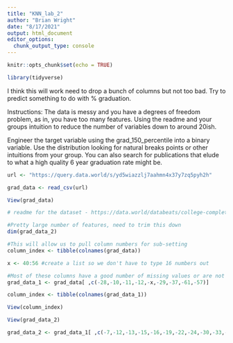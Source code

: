 ```yaml
---
title: "KNN_lab_2"
author: "Brian Wright"
date: "8/17/2021"
output: html_document
editor_options: 
  chunk_output_type: console
---
```


```r
knitr::opts_chunk$set(echo = TRUE)
```

```r
library(tidyverse)
```


I think this will work need to drop a bunch of columns but not too bad. Try to predict something to do with % graduation. 

Instructions:
The data is messy and you have a degrees of freedom problem, as in, you have too
many features. Using the readme and your groups intuition to reduce the number of variables down to around 20ish. 

Engineer the target variable using the grad_150_percentile into a binary variable. Use the distribution looking for natural breaks points or other intuitions from your group. You can also search for publications that elude to 
what a high quality 6 year graduation rate might be.


```r
url <- "https://query.data.world/s/yd5wiazzlj7aahmn4x37y7zq5pyh2h"

grad_data <- read_csv(url)

View(grad_data)

# readme for the dataset - https://data.world/databeats/college-completion/workspace/file?filename=README.txt

#Pretty large number of features, need to trim this down
dim(grad_data_2)

#This will allow us to pull column numbers for sub-setting  
column_index <- tibble(colnames(grad_data))

x <- 40:56 #create a list so we don't have to type 16 numbers out

#Most of these columns have a good number of missing values or are not useful.  
grad_data_1 <- grad_data[ ,c(-28,-10,-11,-12,-x,-29,-37,-61,-57)]

column_index <- tibble(colnames(grad_data_1))

View(column_index)

View(grad_data_2)

grad_data_2 <- grad_data_1[ ,c(-7,-12,-13,-15,-16,-19,-22,-24,-30,-33,-34,-35,-36)]



```

